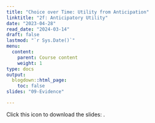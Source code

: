 ```yaml
---
title: "Choice over Time: Utility from Anticipation"
linktitle: "2f: Anticipatory Utility"
date: "2023-04-28"
read_date: "2024-03-14"
draft: false
lastmod: "`r Sys.Date()`"
menu:
  content:
    parent: Course content
    weight: 1
type: docs
output:
  blogdown::html_page:
    toc: false
slides: "09-Evidence"

---
```


Click this icon to download the slides: [<i class="fas fa-file-download"></i>](/ps/Lecture2f.pdf).

